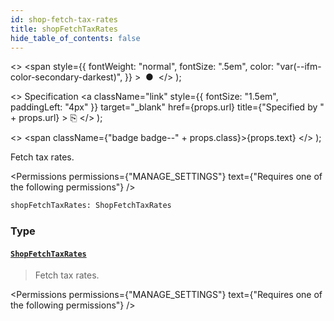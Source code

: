 ```yaml
---
id: shop-fetch-tax-rates
title: shopFetchTaxRates
hide_table_of_contents: false
---
```


  <>
    <span
      style={{
        fontWeight: "normal",
        fontSize: ".5em",
        color: "var(--ifm-color-secondary-darkest)",
      }}
    >
      &nbsp;●&nbsp;
    </span>
  </>
);

  <>
    Specification
    <a
      className="link"
      style={{ fontSize: "1.5em", paddingLeft: "4px" }}
      target="\_blank"
      href={props.url}
      title={"Specified by " + props.url}
    >
      ⎘
    </a>
  </>
);

  <>
    <span className={"badge badge--" + props.class}>{props.text}</span>
  </>
);

Fetch tax rates.

<Permissions
  permissions={"MANAGE_SETTINGS"}
  text={"Requires one of the following permissions"}
/>

```graphql
shopFetchTaxRates: ShopFetchTaxRates
```

### Type

#### [`ShopFetchTaxRates`](../../../api-reference/miscellaneous/objects/shop-fetch-tax-rates) <Badge class="secondary" text="object"/> <Badge class="secondary" text="miscellaneous"/>

> Fetch tax rates.

<Permissions
  permissions={"MANAGE_SETTINGS"}
  text={"Requires one of the following permissions"}
/>

>

